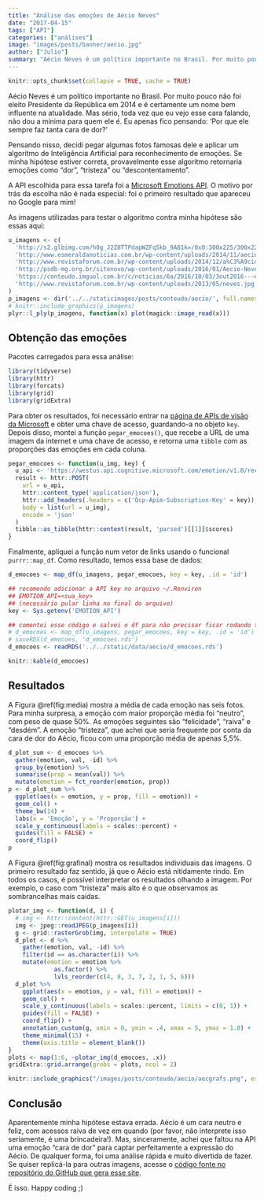```yaml
---
title: "Análise das emoções de Aécio Neves"
date: "2017-04-15"
tags: ["API"]
categories: ["análises"]
image: "images/posts/banner/aecio.jpg"
author: ["Julio"]
summary: "Aécio Neves é um político importante no Brasil. Por muito pouco não foi eleito Presidente da República em 2014 e é certamente um nome bem influente na atualidade. Mas sério, toda vez que eu vejo esse cara falando, não dou a mínima para quem ele é. Eu apenas fico pensando: 'Por quê ele sempre faz tanta cara de dor?'"
---
```


```r
knitr::opts_chunk$set(collapse = TRUE, cache = TRUE)
```

Aécio Neves é um político importante no Brasil. Por muito pouco não foi eleito Presidente da República em 2014 e é certamente um nome bem influente na atualidade. Mas sério, toda vez que eu vejo esse cara falando, não dou a mínima para quem ele é. Eu apenas fico pensando: 'Por que ele sempre faz tanta cara de dor?'

Pensando nisso, decidi pegar algumas fotos famosas dele e aplicar um algoritmo de Inteligência Artificial para reconhecimento de emoções. Se minha hipótese estiver correta, provavelmente esse algoritmo retornaria emoções como "dor", "tristeza" ou "descontentamento". 

A API escolhida para essa tarefa foi a [Microsoft Emotions API](https://www.microsoft.com/cognitive-services/en-us/emotion-api). O motivo por trás da escolha não é nada especial: foi o primeiro resultado que apareceu no Google para mim!

As imagens utilizadas para testar o algoritmo contra minha hipótese são essas aqui:

```r
u_imagens <- c(
  'http://s2.glbimg.com/h0g_J2Z8TTPdapWZFq5kb_9A81k=/0x0:300x225/300x225/s.glbimg.com/jo/g1/f/original/2014/05/30/aecio.jpg',
  'http://www.esmeraldanoticias.com.br/wp-content/uploads/2014/11/aecio-neves.jpg',
  'http://www.revistaforum.com.br/wp-content/uploads/2014/12/a%C3%A9cio-neves-viomundo.jpg',
  'http://psdb-mg.org.br/sitenovo/wp-content/uploads/2016/01/Aecio-Neves-entrevista-.jpg',
  'https://conteudo.imguol.com.br/c/noticias/6a/2016/10/03/3out2016---em-belo-horizonte-mg-o-presidente-nacional-do-psdb-e-senador-aecio-neves-faz-um-balanco-do-desempenho-do-partido-no-primeiro-turno-das-eleicoes-municipais-de-2016-aecio-se-disse-a-favor-de-1475526309974_615x300.jpg',
  'http://www.revistaforum.com.br/wp-content/uploads/2013/05/neves.jpg'
)
p_imagens <- dir('../../staticimages/posts/conteudo/aecio/', full.names = TRUE, pattern = 'aecio')
# knitr::include_graphics(p_imagens)
plyr::l_ply(p_imagens, function(x) plot(magick::image_read(x)))
```

## Obtenção das emoções

Pacotes carregados para essa análise:

```r
library(tidyverse)
library(httr)
library(forcats)
library(grid)
library(gridExtra)
```

Para obter os resultados, foi necessário entrar na [página de APIs de visão da Microsoft](https://www.microsoft.com/cognitive-services/en-us/emotion-api) e obter uma chave de acesso, guardando-a no objeto `key`. Depois disso, montei a função `pegar_emocoes()`, que recebe a URL de uma imagem da internet e uma chave de acesso, e retorna uma `tibble` com as proporções das emoções em cada coluna.

```r
pegar_emocoes <- function(u_img, key) {
  u_api <- 'https://westus.api.cognitive.microsoft.com/emotion/v1.0/recognize'
  result <- httr::POST(
    url = u_api,
    httr::content_type('application/json'), 
    httr::add_headers(.headers = c('Ocp-Apim-Subscription-Key' = key)),
    body = list(url = u_img),
    encode = 'json'
  )
  tibble::as_tibble(httr::content(result, 'parsed')[[1]]$scores)
}
```

Finalmente, apliquei a função num vetor de links usando o funcional `purrr::map_df`. Como resultado, temos essa base de dados:

```r
d_emocoes <- map_df(u_imagens, pegar_emocoes, key = key, .id = 'id')
```

```r
## recomendo adicionar a API key no arquivo ~/.Renviron
## EMOTION_API=<sua_key>
## (necessário pular linha no final do arquivo)
key <- Sys.getenv('EMOTION_API')

## comentei esse código e salvei o df para não precisar ficar rodando toda vez.
# d_emocoes <- map_df(u_imagens, pegar_emocoes, key = key, .id = 'id')
# saveRDS(d_emocoes, 'd_emocoes.rds')
d_emocoes <- readRDS('../../static/data/aecio/d_emocoes.rds')
```

```r
knitr::kable(d_emocoes)
```

## Resultados

A Figura \@ref(fig:media) mostra a média de cada emoção nas seis fotos. Para minha surpresa, a emoção com maior proporção média foi "neutro", com peso de quase 50%. As emoções seguintes são "felicidade", "raiva" e "desdém". A emoção "tristeza", que achei que seria frequente por conta da cara de dor do Aécio, ficou com uma proporção média de apenas 5,5%.

```r
d_plot_sum <- d_emocoes %>% 
  gather(emotion, val, -id) %>% 
  group_by(emotion) %>% 
  summarise(prop = mean(val)) %>% 
  mutate(emotion = fct_reorder(emotion, prop))
p <- d_plot_sum %>% 
  ggplot(aes(x = emotion, y = prop, fill = emotion)) +
  geom_col() +
  theme_bw(14) +
  labs(x = 'Emoção', y = 'Proporção') +
  scale_y_continuous(labels = scales::percent) +
  guides(fill = FALSE) +
  coord_flip()
p
```

A Figura \@ref(fig:grafinal) mostra os resultados individuais das imagens. O primeiro resultado faz sentido, já que o Aécio está nitidamente rindo. Em todos os casos, é possível interpretar os resultados olhando a imagem. Por exemplo, o caso com "tristeza" mais alto é o que observamos as sombrancelhas mais caídas.

```r
plotar_img <- function(d, i) {
  # img <- httr::content(httr::GET(u_imagens[i]))
  img <- jpeg::readJPEG(p_imagens[i])
  g <- grid::rasterGrob(img, interpolate = TRUE)
  d_plot <- d %>% 
    gather(emotion, val, -id) %>% 
    filter(id == as.character(i)) %>% 
    mutate(emotion = emotion %>%
             as.factor() %>% 
             lvls_reorder(c(4, 8, 3, 7, 2, 1, 5, 6)))
  d_plot %>% 
    ggplot(aes(x = emotion, y = val, fill = emotion)) +
    geom_col() +
    scale_y_continuous(labels = scales::percent, limits = c(0, 1)) +
    guides(fill = FALSE) +
    coord_flip() +
    annotation_custom(g, xmin = 0, ymin = .4, xmax = 5, ymax = 1.0) +
    theme_minimal(15) +
    theme(axis.title = element_blank())
}
plots <- map(1:6, ~plotar_img(d_emocoes, .x))
gridExtra::grid.arrange(grobs = plots, ncol = 2)
```

```r
knitr::include_graphics("/images/posts/conteudo/aecio/aecgrafs.png", error = FALSE)
```

## Conclusão

Aparentemente minha hipótese estava errada. Aécio é um cara neutro e feliz, com acessos raiva de vez em quando (por favor, não interprete isso seriamente, é uma brincadeira!). Mas, sinceramente, achei que faltou na API uma emoção "cara de dor" para captar perfeitamente a expressão do Aécio. De qualquer forma, foi uma análise rápida e muito divertida de fazer. Se quiser replicá-la para outras imagens, acesse o [código fonte no repositório do GitHub que gera esse site](https://github.com/curso-r/site).

É isso. Happy coding ;)
